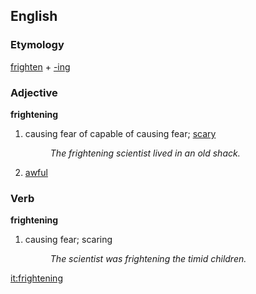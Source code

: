 ==English==
=== Etymology ===
[[frighten]] + [[-ing]]

=== Adjective ===
'''frightening'''
#causing fear of capable of causing fear; [[scary]]
#:''The frightening scientist lived in an old shack.''
#[[awful]]

=== Verb ===
'''frightening'''
#causing fear; scaring
#:''The scientist was frightening the timid children.''

[[it:frightening]]